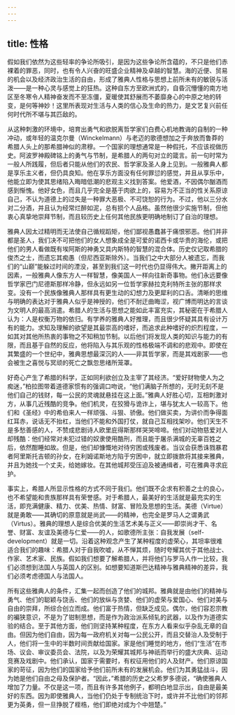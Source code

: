 ```yaml
---
---
---
```

title: 性格
---




假如我们依然为这些轻率的争论所吸引，是因为这些争论所含蕴的，不只是他们赤裸着的罪恶，同时，也有令人兴奋的旺盛企业精神及卓越的智慧。海的近便、贸易的机会以及经济政治生活的自由，形成了雅典人性格与思想上前所未有的敏锐与活泼——是一种心灵与感觉上的狂热。这种自东方至欧洲式的，自昏沉懵懂的南方地区至冬寒令人精神奋发而不至冻僵，夏暖使其舒展而不萎靡身心的中原之地的转变，是何等神妙！这里所表现对生活与人类的信心及生命的热力，是文艺复兴前任何时代所不堪与其匹敌的。

从这种刺激的环境中，培育出勇气和欲脱离哲学家们白费心机地教诲的自制的一种冲动，或年轻的温克尔曼（Winckelmann）与老迈的歌德想加之于奔放而鲁莽的希腊人头上的那希腊神似的肃穆。一个国家的理想通常是一种假托，不应该视做历史。阿波罗神殿碑铭上的勇气与节制，是希腊人的两句对立的箴言。前一句时常为一般人所践履，但后者只能从他们的农民、哲学家及圣人身上见到。一般雅典人都是享乐主义者，但仍具良知。他在享乐方面没有任何罪愆的感觉，并且从享乐中，他能立即为使其思绪陷入晦暗低潮的悲观主义找到答案。他爱酒，不因偶尔酗酒而感到惭愧。他好女色，而且几乎完全是基于肉欲上的，容易为不正当的性关系原谅自己，不认为道德上的过失是一种罪大恶极、不可饶恕的行为。不过，他以三分水对二分酒，并且认为经常烂醉如泥，总有损个人品格。虽然他很少实施节制，但他衷心真挚地崇拜节制，而且较历史上任何其他民族更明确地制订了自治的理想。

雅典人因太过精明而无法使自己循规蹈矩，他们鄙视愚蠢甚于痛恨邪恶。他们并非都是圣人，我们决不可把他们的女人想象成全是可爱的诺西卡或华贵的海伦，或把他们的男人看做既有埃阿斯的神勇又具内斯特的智慧的混合体。历史仅记取希腊的俊杰之士，而遗忘其痴愚（但尼西亚斯除外）。当我们之中大部分人被遗忘，而我们的“山巅”能躲过时间的湮没，甚至到我们这一时代也仍显得伟大。撇开距离上的因素，一般雅典人像东方人一样智慧，像美国人一样向往新奇事物。他们永远要像哲学家巴门尼德斯那样冷静，但永远如另一位哲学家赫拉克利特所主张的那样求变。没有一个民族像雅典人那样具有更生动的幻想力及更犀利的口舌。清晰的思维与明确的表达对于雅典人似乎是神授的，他们不耐迂曲晦涩，视广博而明达的言谈为文明人的最高消遣。希腊人的生活与思想之能如此丰富充实，其秘密在于希腊人认为：人是权衡万物的依归。有学养的雅典人好推理，而且很少怀疑其具有设计万有的能力。求知及理解的欲望是其最崇高的嗜好，而追求此种嗜好的炽烈程度，一如其对其他所热衷的事物之不知稍加节制。以后他们将发现人类的知识与能力的有限，而且基于自然的反应，他将陷入与其乐观的性格极端不调和的悲观中。即使在其繁盛的一个世纪中，雅典思想最深沉的人——非其哲学家，而是其戏剧家——也会被生之喜悦与冥顽的死亡之飘忽思绪所笼罩。

好奇心产生了希腊的科学，正如同利欲创立及主宰了其经济。“爱好财物使人为之痴迷，”柏拉图带着道德家惯有的强调口吻说，“他们满脑子所想的，无时无刻不是他们自己的钱财，每一公民的灵魂就悬挂在这上面。”雅典人好胜心切，互相刺激对方，从事几近残酷的竞争。他们机灵，在狡猾与诡诈上，堪与犹太人一较高下。他们和《圣经》中的希伯来人一样顽强、斗狠、骄傲。他们做买卖，为讲价而争得面红耳赤，说话无不抬杠，当他们不能和外国打仗，就自己互相找架吵。他们天生不是多愁善感的人，不赞成悲剧诗人欧里庇得斯那样哭哭啼啼。他们对动物慈爱对人却残酷：他们经常对未犯过错的奴隶使用酷刑，而且能于屠杀满城的无辜百姓之后，依然酣睡如故。但是，他们却慷慨地对待穷困或残废者。当议会获悉诛戮暴君者阿里斯托吉顿的孙女，在利姆诺斯地方陷于穷困中，就立即拨款将其接来雅典，并且为她找一个丈夫，给她嫁妆。在其他城邦受压迫及被通缉者，可在雅典寻求庇护。

事实上，希腊人所显示性格的方式不同于我们。他们既不企求有积善之士的良心，也不希望能和贵族那样具有荣誉感。对于希腊人，最美好的生活就是最充实的生活，即充满健康、精力、优美、热情、财富、冒险及思想的生活。美德（Virtue）就是勇敢——其确切的原意就是尚武——的精神，也完全是罗马人之谓勇武（Virtus）。雅典的理想人是综合优美的生活艺术美与正义——即崇尚才干、名誉、财富、友谊及美德与仁爱——的人，如歌德所主张：自我发展（self-development）就是一切。沿着这种观念产生了某种程度的虚荣心，其坦率很难适合我们的趣味：希腊人对于自我吹嘘，从不惮其烦，随时夸耀其优于其他战士、作家、艺术家、民族。假如我们想要了解希腊人，并将他们与罗马人作一比较，我们必须想到法国人与英国人的区别。如想要知道斯巴达精神与雅典精神的差异，我们必须考虑德国人与法国人。

所有这些雅典人的条件，汇集一起而创造了他们的城邦。雅典就是由他们的精神与勇气、他们的聪颖与饶舌、他们的放纵与贪婪、他们的虚荣与爱国心、他们对美与自由的崇拜，所综合创立而成。他们富于热情，但缺乏成见。偶尔，他们容忍宗教的褊狭意识，不是为了钳制思想，而是作为政治派系倾轧的武器，以及作为道德实验的结合。至于其他方面，他们则坚持某种程度，在东方人看来似乎杂乱无章的自由。但因为他们自由，因为每一政府机关对每一公民公开，而且交替治人及受制于人，他们将一生中的半数时间贡献给国家。家是他们睡觉的地方，他们“生活”在市场、议会、审议委员会、法院，以及为荣耀其城邦与神祇而举行的盛大庆典、运动竞赛及戏剧中。他们承认，国家于需要时，有权征用他们的人及财产。他们原谅国家的苛征，因为他们的国家给予他们前所未有的发展机会。他们为其勇猛战斗，因为她是他们自由之母及保护者。“因此，”希腊的历史之父希罗多德说，“确使雅典人增加了力量。不仅是这一项，而且有许多其他例子，都明白地显示出，自由是最美好的东西。因为即使雅典人，当他们仍处于专制统治下时，或许并不比他们的邻邦更为英勇，但一旦挣脱了桎梏，他们即绝对成为个中翘楚。”